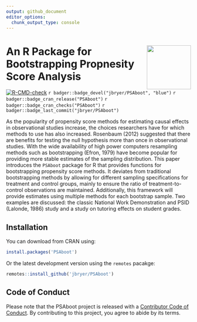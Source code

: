 ```yaml
---
output: github_document
editor_options: 
  chunk_output_type: console
---
```



# <img src="man/figures/PSAboot.png" align="right" width="120" align="right" /> An R Package for Bootstrapping Propnesity Score Analysis

<!-- badges: start -->
[![R-CMD-check](https://github.com/jbryer/ShinyQDA/actions/workflows/R-CMD-check.yaml/badge.svg)](https://github.com/jbryer/ShinyQDA/actions/workflows/R-CMD-check.yaml)
`r badger::badge_devel("jbryer/PSAboot", "blue")`
`r badger::badge_cran_release("PSAboot")`
`r badger::badge_cran_checks("PSAboot")`
`r badger::badge_last_commit("jbryer/PSAboot")`
<!-- badges: end -->


As the popularity of propensity score methods for estimating causal effects in observational studies increase, the choices researchers have for which methods to use has also increased. Rosenbaum (2012) suggested that there are benefits for testing the null hypothesis more than once in observational studies. With the wide availability of high power computers resampling methods such as bootstrapping (Efron, 1979) have become popular for providing more stable estimates of the sampling distribution. This paper introduces the `PSAboot` package for R that provides functions for bootstrapping propensity score methods. It deviates from traditional bootstrapping methods by allowing for different sampling specifications for treatment and control groups, mainly to ensure the ratio of treatment-to-control observations are maintained. Additionally, this framework will provide estimates using multiple methods for each bootstrap sample. Two examples are discussed: the classic National Work Demonstration and PSID (Lalonde, 1986) study and a study on tutoring effects on student grades.

## Installation

You can download from CRAN using:

```r
install.packages('PSAboot')
```

Or the latest development version using the `remotes` pacakge:

```r
remotes::install_github('jbryer/PSAboot')
```

## Code of Conduct
  
Please note that the PSAboot project is released with a [Contributor Code of Conduct](https://contributor-covenant.org/version/2/1/CODE_OF_CONDUCT.html). By contributing to this project, you agree to abide by its terms.
